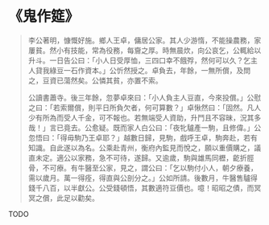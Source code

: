 # 《鬼作筵》

> 李公著明，慷慨好施。鄉人王卓，傭居公家。其人少游惰，不能操農務，家屢貧。然小有技能，常為役務，每齎之厚。時無晨炊，向公哀乞，公輒給以升斗。一日告公曰：「小人日受厚恤，三四口幸不餓殍，然何可以久？乞主人貸我綠豆一石作資本。」公忻然授之。卓負去，年餘，一無所償，及問之，豆資已蕩然矣。公憐其貧，亦置不索。
>
> 公讀書蕭寺。後三年餘，忽夢卓來曰：「小人負主人豆直，今來投償。」公慰之曰：「若索爾償，則平日所負欠者，何可算數？」卓愀然曰：「固然。凡人少有所為而受人千金，可不報也。若無端受人資助，升鬥且不容昧，況其多哉！」言已竟去。公愈疑。既而家人白公曰：「夜牝驢產一駒，且修偉。」公忽悟曰：「得毋駒乃王卓耶？」越數日歸，見駒，戲呼王卓，駒奔赴，若有知識。自此遂以為名。公乘赴青州，衡府內監見而悅之，願以重價購之，議直未定。適公以家務，急不可待，遂歸。又逾歲，駒與雄馬同櫪，齕折脛骨，不可療。有牛醫至公家，見之，謂公曰：「乞以駒付小人，朝夕療養，需以歲月。萬一得痊，得直與公剖分之。」公如所請。後數月，牛醫售驢得錢千八百，以半獻公。公受錢頓悟，其數適符豆價也。噫！昭昭之債，而冥冥之償，此足以勸矣。

TODO
